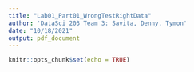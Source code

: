 ```yaml
---
title: "Lab01_Part01_WrongTestRightData"
author: 'DataSci 203 Team 3: Savita, Denny, Tymon'
date: "10/18/2021"
output: pdf_document
---
```


```r
knitr::opts_chunk$set(echo = TRUE)
```
